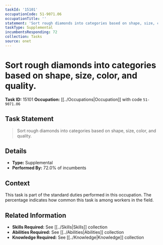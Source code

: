 ```yaml
---
taskId: '15101'
occupationCode: 51-9071.06
occupationTitle: ''
statement: 'Sort rough diamonds into categories based on shape, size, color, and quality.'
taskType: Supplemental
incumbentsResponding: 72
collection: Tasks
source: onet
---
```

# Sort rough diamonds into categories based on shape, size, color, and quality.

**Task ID:** 15101
**Occupation:** [[../Occupations|Occupation]] with code `51-9071.06`

## Task Statement

> Sort rough diamonds into categories based on shape, size, color, and quality.

## Details

- **Type:** Supplemental
- **Performed By:** 72.0% of incumbents

## Context

This task is part of the standard duties performed in this occupation. The percentage indicates how common this task is among workers in the field.

## Related Information

- **Skills Required:** See [[../Skills|Skills]] collection
- **Abilities Required:** See [[../Abilities|Abilities]] collection
- **Knowledge Required:** See [[../Knowledge|Knowledge]] collection
